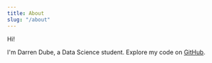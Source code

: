 ```yaml
---
title: About
slug: "/about"
---
```


Hi!

I'm Darren Dube, a Data Science student. Explore my code on [GitHub](https://github.com/darrendube/darrendube.github.io).